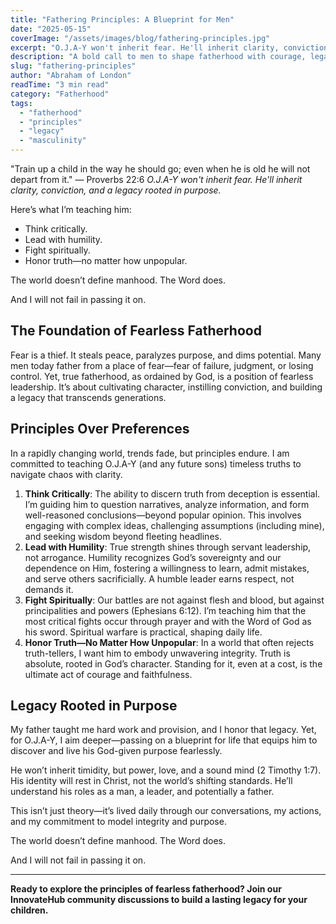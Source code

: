 ```yaml
---
title: "Fathering Principles: A Blueprint for Men"
date: "2025-05-15"
coverImage: "/assets/images/blog/fathering-principles.jpg"
excerpt: "O.J.A-Y won't inherit fear. He'll inherit clarity, conviction, and a legacy rooted in purpose."
description: "A bold call to men to shape fatherhood with courage, legacy, and intentionality."
slug: "fathering-principles"
author: "Abraham of London"
readTime: "3 min read"
category: "Fatherhood"
tags:
  - "fatherhood"
  - "principles"
  - "legacy"
  - "masculinity"
---
```


"Train up a child in the way he should go; even when he is old he will not depart from it." — Proverbs 22:6
*O.J.A-Y won't inherit fear. He'll inherit clarity, conviction, and a legacy rooted in purpose.*

Here’s what I’m teaching him:

- Think critically.
- Lead with humility.
- Fight spiritually.
- Honor truth—no matter how unpopular.

The world doesn’t define manhood. The Word does.

And I will not fail in passing it on.

## The Foundation of Fearless Fatherhood

Fear is a thief. It steals peace, paralyzes purpose, and dims potential. Many men today father from a place of fear—fear of failure, judgment, or losing control. Yet, true fatherhood, as ordained by God, is a position of fearless leadership. It’s about cultivating character, instilling conviction, and building a legacy that transcends generations.

## Principles Over Preferences

In a rapidly changing world, trends fade, but principles endure. I am committed to teaching O.J.A-Y (and any future sons) timeless truths to navigate chaos with clarity.

1. **Think Critically**: The ability to discern truth from deception is essential. I’m guiding him to question narratives, analyze information, and form well-reasoned conclusions—beyond popular opinion. This involves engaging with complex ideas, challenging assumptions (including mine), and seeking wisdom beyond fleeting headlines.
2. **Lead with Humility**: True strength shines through servant leadership, not arrogance. Humility recognizes God’s sovereignty and our dependence on Him, fostering a willingness to learn, admit mistakes, and serve others sacrificially. A humble leader earns respect, not demands it.
3. **Fight Spiritually**: Our battles are not against flesh and blood, but against principalities and powers (Ephesians 6:12). I’m teaching him that the most critical fights occur through prayer and with the Word of God as his sword. Spiritual warfare is practical, shaping daily life.
4. **Honor Truth—No Matter How Unpopular**: In a world that often rejects truth-tellers, I want him to embody unwavering integrity. Truth is absolute, rooted in God’s character. Standing for it, even at a cost, is the ultimate act of courage and faithfulness.

## Legacy Rooted in Purpose

My father taught me hard work and provision, and I honor that legacy. Yet, for O.J.A-Y, I aim deeper—passing on a blueprint for life that equips him to discover and live his God-given purpose fearlessly.

He won’t inherit timidity, but power, love, and a sound mind (2 Timothy 1:7). His identity will rest in Christ, not the world’s shifting standards. He’ll understand his roles as a man, a leader, and potentially a father.

This isn’t just theory—it’s lived daily through our conversations, my actions, and my commitment to model integrity and purpose.

The world doesn’t define manhood. The Word does.

And I will not fail in passing it on.

---

**Ready to explore the principles of fearless fatherhood? Join our InnovateHub community discussions to build a lasting legacy for your children.**
